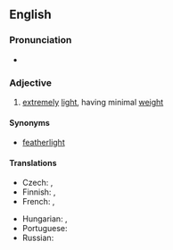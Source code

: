 ==English==

===Pronunciation===
* {{audio|en|En-au-light as a feather.ogg|Audio (AU)}}

===Adjective===
{{head|en|adjective}}

# {{lb|en|simile}} [[extremely]] [[light]], having minimal [[weight]]

====Synonyms====
* [[featherlight]]

====Translations====
{{trans-top|extremely light, having minimal weight}}
* Czech: {{t|cs|lehký jako pírko}}, {{t|cs|lehký jako peříčko}}
* Finnish: {{t|fi|höyhenenkevyt}}, {{t|fi|untuvankevyt}}
* French: {{t|fr|léger comme une plume}}, {{t|fr|léger comme l'air}}
{{trans-mid}}
* Hungarian: {{t+|hu|pehelykönnyű}}, {{t+|hu|könnyű, mint a pehely}}
* Portuguese: {{t|pt|leve como uma pena}}
* Russian: {{t|ru|лёгкий, как пёрышко}}
{{trans-bottom}}